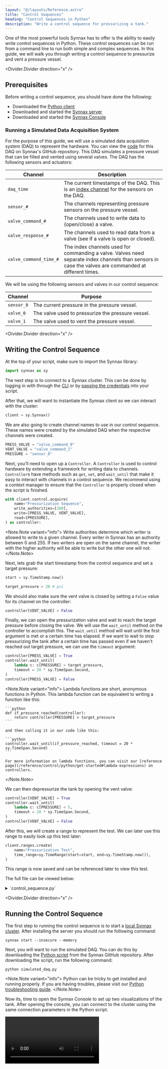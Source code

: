 ```yaml
---
layout: "@/layouts/Reference.astro"
title: "Control Sequences"
heading: "Control Sequences in Python"
description: "Write a control sequence for pressurizing a tank."
---
```



One of the most powerful tools Synnax has to offer is the ability to easily write
control sequences in Python. These control sequences can be run from a command line to
run both simple and complex sequences. In this guide, we will walk you through writing a
control sequence to pressurize and vent a pressure vessel.

<Divider.Divider direction="x" />

## Prerequisites

Before writing a control sequence, you should have done the following:

- Downloaded the [Python client](/reference/python-client/get-started)
- Downloaded and started the [Synnax server](/reference/cluster/quick-start)
- Downloaded and started the [Synnax Console](/reference/console/get-started)

### Running a Simulated Data Acquisition System

For the purpose of this guide, we will use a simulated data acquisition system (DAQ) to
represent the hardware. You can view the
[code](https://github.com/synnaxlabs/synnax/blob/main/client/py/examples/control/press/simulated_daq.py)
for this DAQ on Synnax's GitHub repository. This DAQ simulates a pressure vessel that
can be filled and vented using several valves. The DAQ has the following sensors and
actuators:

| Channel                | Description                                                                                                                                           |
| ---------------------- | ----------------------------------------------------------------------------------------------------------------------------------------------------- |
| `daq_time`             | The current timestamps of the DAQ. This is an [index channel](/reference/concepts/channels#channel-types) for the sensors on the DAQ.                 |
| `sensor_#`             | The channels representing pressure sensors on the pressure vessel.                                                                                    |
| `valve_command_#`      | The channels used to write data to (open/close) a valve.                                                                                              |
| `valve_response_#`     | The channels used to read data from a valve (see if a valve is open or closed).                                                                       |
| `valve_command_time_#` | The index channels used for commanding a valve. Valves need separate index channels than sensors in case the valves are commanded at different times. |

We will be using the following sensors and valves in our control sequence:

| Channel    | Purpose                                           |
| ---------- | ------------------------------------------------- |
| `sensor_0` | The current pressure in the pressure vessel.      |
| `valve_0`  | The valve used to pressurize the pressure vessel. |
| `valve_1`  | The valve used to vent the pressure vessel.       |

<Divider.Divider direction="x" />

## Writing the Control Sequence

At the top of your script, make sure to import the Synnax library:

```python
import synnax as sy
```

The next step is to connect to a Synnax cluster. This can be done by logging in with
through the [CLI](/reference/python-client/get-started#the-synnax-login-command) or by
[passing the
credentials](/reference/python-client/get-started#passing-credentials-directly) into
your script.

After that, we will want to instantiate the Synnax client so we can interact with the
cluster:

```python
client = sy.Synnax()
```

We are also going to create channel names to use in our control sequence. These names
were created by the simulated DAQ when the respective channels were created.

```python
PRESS_VALVE = "valve_command_0"
VENT_VALVE = "valve_command_1"
PRESSURE = "sensor_0"
```

Next, you'll need to open up a `Controller`. A `Controller` is used to control hardware
by extending a framework for writing data to channels. `Controller`s have methods such
as `get`, `set`, and `wait_until` that make it easy to interact with channels in a
control sequence. We recommend using a context manager to ensure that the `Controller` is
properly closed when the script is finished.

```python
with client.control.acquire(
    name="Pressurization Sequence",
    write_authorities=[200],
    write=[PRESS_VALVE, VENT_VALVE],
    read=[PRESSURE],
) as controller:
```

<Note.Note variant="info">
  Write authorities determine which writer is allowed to write to a given channel. Every
  writer in Synnax has an authority between 0 and 255. If two writers are open on the
  same channel, the writer with the higher authority will be able to write but the other
  one will not.
</Note.Note>

Next, lets grab the start timestamp from the control sequence and set a target pressure:

```python
start = sy.TimeStamp.now()

target_pressure = 20 # psi
```

We should also make sure the vent valve is closed by setting a `False` value for its
channel on the controller:

```python
controller[VENT_VALVE] = False
```

Finally, we can open the pressurization valve and wait to reach the target pressure
before closing the valve. We will use the `wait_until` method on the controller to
accomplish this. The `wait_until` method will wait until the first argument is met or a
certain time has elapsed. If we want to wait to stop pressurizing the tank after a
certain time has passed even if we haven't reached out target pressure, we can use the
`timeout` argument:

```python
controller[PRESS_VALVE] = True
controller.wait_until(
    lambda c: c[PRESSURE] > target_pressure,
    timeout = 20 * sy.TimeSpan.Second,
)
controller[PRESS_VALVE] = False
```

<Note.Note variant="info">
    Lambda functions are short, anonymous functions in Python. This lambda function can
    be equivalent to writing a function like this:

    ```python
    def if_pressure_reached(controller):
        return controller[PRESSURE] > target_pressure
    ```

    and then calling it in our code like this:

    ```python
    controller.wait_until(if_pressure_reached, timeout = 20 * sy.TimeSpan.Second)
    ```

    For more information on lambda functions, you can visit our [reference
    page](/reference/control/python/get-started#lambda-expressions) on controllers.

</Note.Note>

We can then depressurize the tank by opening the vent valve:

```python
controller[VENT_VALVE] = True
controller.wait_until(
    lambda c: c[PRESSURE] < 5,
    timeout = 20 * sy.TimeSpan.Second,
)
controller[VENT_VALVE] = False
```

After this, we will create a range to represent the test. We can later use this range to
easily look up this test later:

```python
client.ranges.create(
    name="Pressurization Test",
    time_range=sy.TimeRange(start=start, end=sy.TimeStamp.now()),
)
```

This range is now saved and can be referenced later to view this test.

The full file can be viewed below:

<Details>
<Summary>`control_sequence.py`</Summary>

```python
import synnax as sy
import time

client = sy.Synnax(
    host="localhost",
    port=9090,
    username="synnax",
    password="seldon",
    secure=False,
)

PRESS_VALVE = "valve_command_0"
VENT_VALVE = "valve_command_1"
PRESSURE = "sensor_0"

with client.control.acquire(
    name="Pressurization Sequence",
    write_authorities=[200],
    write=[PRESS_VALVE, VENT_VALVE],
    read=[PRESSURE],
) as controller:
    start = sy.TimeStamp.now()

    target_pressure = 20 # psi

    controller[VENT_VALVE] = False

    controller[PRESS_VALVE] = True
    controller.wait_until(
        lambda c: c[PRESSURE] > target_pressure,
        timeout = 20 * sy.TimeSpan.Second,
    )
    controller[PRESS_VALVE] = False

    time.sleep(3)

    controller[VENT_VALVE] = True
    controller.wait_until(
        lambda c: c[PRESSURE] < 5,
        timeout = 20 * sy.TimeSpan.Second,
    )
    controller[VENT_VALVE] = False

    client.ranges.create(
        name="Pressurization Test",
        time_range=sy.TimeRange(start=start, end=sy.TimeStamp.now()),
    )
```

</Details>

<Divider.Divider direction="x" />

## Running the Control Sequence

The first step to running the control sequence is to start a [local Synnax
cluster](/reference/cluster/quick-start). After installing the server you should run the
following command:

```shell
synnax start --insecure --memory
```

Next, you will want to run the simulated DAQ. You can do this by downloading the [Python
script](https://github.com/synnaxlabs/synnax/blob/main/client/py/examples/control/press/simulated_daq.py)
from the Synnax GitHub repository. After downloading the script, run the following
command:

```shell
python simulated_daq.py
```

<Note.Note variant="info">
  Python can be tricky to get installed and running properly. If you are having
  troubles, please visit our [Python troubleshooting
  guide](/reference/python-client/troubleshooting).
</Note.Note>

Now its, time to open the Synnax Console to set up two visualizations of the tank. After
opening the console, you can connect to the cluster using the same connection parameters
in the Python script.

<Video client:only="react" id="guides/operations/automated-control/connect-cluster" />

Now, we will setup a [schematic](/reference/console/schematics) of our tank and valves:

<Video
  client:only="react"
  controls={true}
  id="guides/operations/automated-control/schematic"
/>

In the schematic, make sure there are the following components:

| Symbol | Channels                                                                 | Purpose                                |
| ------ | ------------------------------------------------------------------------ | -------------------------------------- |
| Value  | Input Channel: `sensor_0`                                                | The current pressure in the tank.      |
| Valve  | State Channel: `valve_response_0`<br/>Command Channel: `valve_command_0` | The valve used to pressurize the tank. |
| Valve  | State Channel: `valve_response_1`<br/>Command Channel: `valve_command_1` | The valve used to vent the tank.       |

Once the schematic is set up, you can enter [control
mode](/reference/console/schematics#control-mode) to manually control the valves.

<Video client:only="react" id="guides/operations/automated-control/control" />

Now, you can set up a [line plot](/reference/console/line-plots) to view a plot of the
pressure in the tank:

<Video client:only="react" id="guides/operations/automated-control/line-plot" />

Once you finished setting up the line plot, your console should look like this:

<Image client:only="react" id="guides/operations/automated-control/workspace" />

Now, it's time to run your control sequence. You can do this by running the Python
script from earlier:

```shell
python control_sequence.py
```

You should see this result on the console:

<Video client:only="react" id="guides/operations/automated-control/control-sequence" />

<Divider.Divider direction="x" />

## Conclusion

If you want to look at more examples of control sequences, visit our [GitHub
repository](https://github.com/synnaxlabs/synnax/tree/main/client/py/examples/control).
You can find more informations about there about functions used in our Python client.

